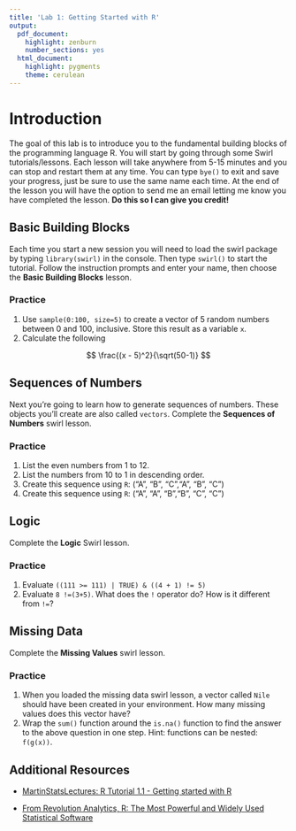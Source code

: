 ```yaml
---
title: 'Lab 1: Getting Started with R'
output:
  pdf_document:
    highlight: zenburn
    number_sections: yes
  html_document:
    highlight: pygments
    theme: cerulean
---
```


# Introduction 
The goal of this lab is to introduce you to the fundamental building blocks of the programming language R. You will start by going through some Swirl tutorials/lessons. Each lesson will take anywhere from 5-15 minutes and you can stop and restart them at any time. You can type `bye()` to exit and save your progress, just be sure to use the same name each time. At the end of the lesson you will have the option to send me an email letting me know you have completed the lesson. **Do this so I can give you credit!**


## Basic Building Blocks

Each time you start a new session you will need to load the swirl package by typing `library(swirl)` in the console. Then type `swirl()` to start the tutorial. Follow the instruction prompts and enter your name, then choose the **Basic Building Blocks** lesson. 

### Practice

1. Use `sample(0:100, size=5)` to create a vector of 5 random numbers between 0 and 100, inclusive. Store this result as a variable `x`. 
2. Calculate the following 

$$
\frac{(x - 5)^2}{\sqrt(50-1)}
$$


## Sequences of Numbers

Next you're going to learn how to generate sequences of numbers. These objects you'll create are also called `vectors`. Complete the **Sequences of Numbers** swirl lesson. 

### Practice

1. List the even numbers from 1 to 12.
2. List the numbers from 10 to 1 in descending order. 
3. Create this sequence using `R`: ("A", "B", "C","A", "B", "C")
4. Create this sequence using `R`: ("A", "A", "B","B", "C", "C")


## Logic

Complete the **Logic** Swirl lesson. 

### Practice

1. Evaluate ``((111 >= 111) | TRUE) & ((4 + 1) != 5)``
2. Evaluate `8 !=(3+5)`. What does the `!` operator do? How is it different from `!=`? 


## Missing Data

Complete the **Missing Values** swirl lesson. 

### Practice

1. When you loaded the missing data swirl lesson, a vector called `Nile` should have been created in your environment. How many missing values does this vector have?
2. Wrap the `sum()` function around the `is.na()` function to find the answer to the above question in one step. Hint: functions can be nested: `f(g(x))`.



<!-- Assessment questions -->

## Additional Resources
* [MartinStatsLectures: R Tutorial 1.1 - Getting started with R ](https://www.youtube.com/watch?v=UYclmg1_KLk)

* [From Revolution Analytics, R: The Most Powerful and Widely Used Statistical Software](https://www.youtube.com/watch?v=TR2bHSJ_eck&feature=youtu.be)
